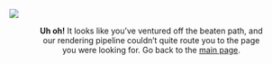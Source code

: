 ![](assets/404-error.png){fig-align="center"}

<p style="text-align: center; width: 404px; margin: 5px auto">**Uh oh!** It looks like you've ventured off the beaten path, and our rendering pipeline couldn't quite route you to the page you were looking for.  Go back to the [main page](index.qmd).</p>
